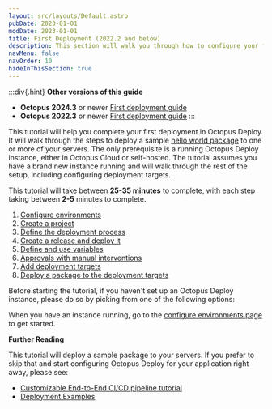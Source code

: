 ```yaml
---
layout: src/layouts/Default.astro
pubDate: 2023-01-01
modDate: 2023-01-01
title: First Deployment (2022.2 and below)
description: This section will walk you through how to configure your first deployment in Octopus Deploy.
navMenu: false
navOrder: 10
hideInThisSection: true
---
```


:::div{.hint}
**Other versions of this guide**

* **Octopus 2024.3** or newer [First deployment guide](/docs/getting-started/first-deployment)
* **Octopus 2022.3** or newer [First deployment guide](/docs/getting-started/first-deployment/legacy-guide/2024)
:::

This tutorial will help you complete your first deployment in Octopus Deploy.  It will walk through the steps to deploy a sample [hello world package](https://octopus.com/images/docs/hello-world.1.0.0.zip) to one or more of your servers.  The only prerequisite is a running Octopus Deploy instance, either in Octopus Cloud or self-hosted.  The tutorial assumes you have a brand new instance running and will walk through the rest of the setup, including configuring deployment targets.

This tutorial will take between **25-35 minutes** to complete, with each step taking between **2-5** minutes to complete.

1. [Configure environments](/docs/getting-started/first-deployment/legacy-guide/2022/configure-environments)
2. [Create a project](/docs/getting-started/first-deployment/legacy-guide/2022/create-projects)
3. [Define the deployment process](/docs/getting-started/first-deployment/legacy-guide/2022/define-the-deployment-process)
4. [Create a release and deploy it](/docs/getting-started/first-deployment/legacy-guide/2022/create-and-deploy-a-release)
5. [Define and use variables](/docs/getting-started/first-deployment/define-and-use-variables)
6. [Approvals with manual interventions](/docs/getting-started/first-deployment/approvals-with-manual-interventions)
7. [Add deployment targets](/docs/getting-started/first-deployment/add-deployment-targets)
8. [Deploy a package to the deployment targets](/docs/getting-started/first-deployment/deploy-a-package)

Before starting the tutorial, if you haven't set up an Octopus Deploy instance, please do so by picking from one of the following options:

<OctopusDeploySetupOptions />

When you have an instance running, go to the [configure environments page](/docs/getting-started/first-deployment/legacy-guide/2022/configure-environments) to get started.

**Further Reading**

This tutorial will deploy a sample package to your servers.  If you prefer to skip that and start configuring Octopus Deploy for your application right away, please see:

- [Customizable End-to-End CI/CD pipeline tutorial](https://octopus.com/docs/guides)
- [Deployment Examples](/docs/deployments)

